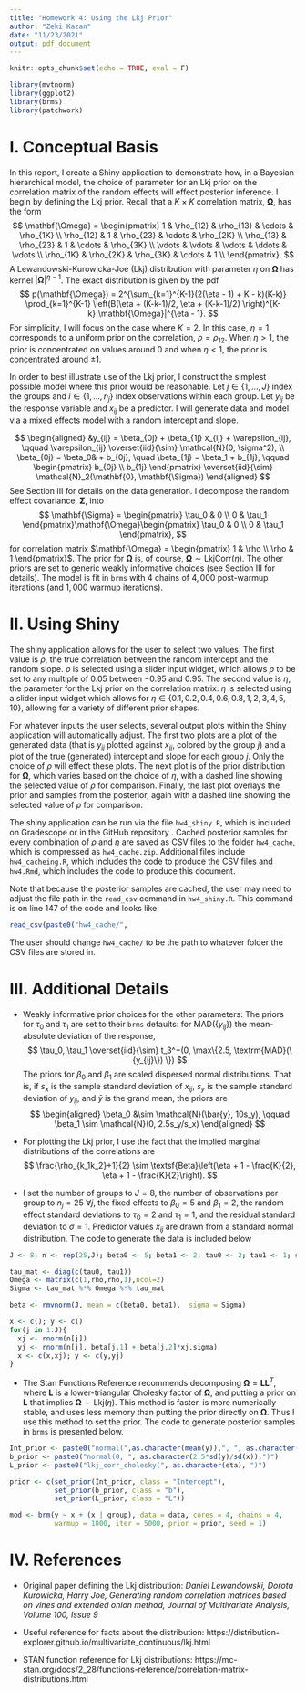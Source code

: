 ```yaml
---
title: "Homework 4: Using the Lkj Prior"
author: "Zeki Kazan"
date: "11/23/2021"
output: pdf_document
---
```


```r
knitr::opts_chunk$set(echo = TRUE, eval = F)

library(mvtnorm)
library(ggplot2)
library(brms)
library(patchwork)
```

# I. Conceptual Basis

In this report, I create a Shiny application to demonstrate how, in a Bayesian hierarchical model, the choice of parameter for an Lkj prior on the correlation matrix of the random effects will effect posterior inference. I begin by defining the Lkj prior. Recall that a $K \times K$ correlation matrix, $\mathbf{\Omega}$, has the form
$$
  \mathbf{\Omega} = \begin{pmatrix}
    1 & \rho_{12} & \rho_{13} & \cdots & \rho_{1K} \\
    \rho_{12} & 1 & \rho_{23} & \cdots & \rho_{2K} \\
    \rho_{13} & \rho_{23} & 1 & \cdots & \rho_{3K} \\
    \vdots & \vdots & \vdots & \ddots & \vdots \\
    \rho_{1K} & \rho_{2K} & \rho_{3K} & \cdots & 1 \\
  \end{pmatrix}.
$$
A Lewandowski-Kurowicka-Joe (Lkj) distribution with parameter $\eta$ on $\mathbf{\Omega}$ has kernel $|\mathbf{\Omega}|^{\eta - 1}$. The exact distribution is given by the pdf
$$
p(\mathbf{\Omega}) = 2^{\sum_{k=1}^{K-1}(2(\eta - 1) + K - k)(K-k)} \prod_{k=1}^{K-1} \left(B(\eta + (K-k-1)/2, \eta + (K-k-1)/2) \right)^{K-k}|\mathbf{\Omega}|^{\eta - 1}.
$$
For simplicity, I will focus on the case where $K = 2$. In this case, $\eta = 1$ corresponds to a uniform prior on the correlation, $\rho = \rho_{12}$. When $\eta > 1$, the prior is concentrated on values around 0 and when $\eta < 1$, the prior is concentrated around $\pm 1$.


In order to best illustrate use of the Lkj prior, I construct the simplest possible model where this prior would be reasonable. Let $j \in \{1, \ldots, J\}$ index the groups and $i \in \{1, \ldots, n_j\}$ index observations within each group. Let $y_{ij}$ be the response variable and $x_{ij}$ be a predictor. I will generate data and model via a mixed effects model with a random intercept and slope.

$$
\begin{aligned}
  &y_{ij} = \beta_{0j} + \beta_{1j} x_{ij} + \varepsilon_{ij}, \qquad \varepsilon_{ij} \overset{iid}{\sim} \mathcal{N}(0, \sigma^2), \\
  \beta_{0j} = \beta_0& + b_{0j}, \quad \beta_{1j} = \beta_1 + b_{1j}, \qquad
 \begin{pmatrix} b_{0j} \\ b_{1j} \end{pmatrix} \overset{iid}{\sim} \mathcal{N}_2(\mathbf{0}, \mathbf{\Sigma})
\end{aligned}
$$
See Section III for details on the data generation. I decompose the random effect covariance, $\mathbf{\Sigma}$, into
$$
\mathbf{\Sigma} = \begin{pmatrix} \tau_0 & 0 \\ 0 & \tau_1 \end{pmatrix}\mathbf{\Omega}\begin{pmatrix} \tau_0 & 0 \\ 0 & \tau_1 \end{pmatrix},
$$
for correlation matrix $\mathbf{\Omega} = \begin{pmatrix} 1 & \rho \\ \rho & 1 \end{pmatrix}$. The prior for $\mathbf{\Omega}$ is, of course, $\mathbf{\Omega} \sim \textsf{LkjCorr}(\eta)$. The other priors are set to generic weakly informative choices (see Section III for details). The model is fit in `brms` with 4 chains of $4{,}000$ post-warmup iterations (and $1{,}000$ warmup iterations).

# II. Using Shiny

The shiny application allows for the user to select two values. The first value is $\rho$, the true correlation between the random intercept and the random slope. $\rho$ is selected using a slider input widget, which allows $\rho$ to be set to any multiple of $0.05$ between $-0.95$ and $0.95$. The second value is $\eta$, the parameter for the Lkj prior on the correlation matrix. $\eta$ is selected using a slider input widget which allows for $\eta \in \{0.1, 0.2, 0.4, 0.6, 0.8, 1, 2, 3, 4,5, 10\}$, allowing for a variety of different prior shapes.

For whatever inputs the user selects, several output plots within the Shiny application will automatically adjust. The first two plots are a plot of the generated data (that is $y_{ij}$ plotted against $x_{ij}$, colored by the group $j$) and a plot of the true (generated) intercept and slope for each group $j$. Only the choice of $\rho$ will effect these plots. The next plot is of the prior distribution for $\mathbf{\Omega}$, which varies based on the choice of $\eta$, with a dashed line showing the selected value of $\rho$ for comparison. Finally, the last plot overlays the prior and samples from the posterior, again with a dashed line showing the selected value of $\rho$ for comparison.

The shiny application can be run via the file `hw4_shiny.R`, which is included on Gradescope or in the GitHub repository \url{https://github.com/zekicankazan/STA-610-hw4}. Cached posterior samples for every combination of $\rho$ and $\eta$ are saved as CSV files to the folder `hw4_cache`, which is compressed as `hw4_cache.zip`. Additional files include `hw4_cacheing.R`, which includes the code to produce the CSV files and `hw4.Rmd`, which includes the code to produce this document.

Note that because the posterior samples are cached, the user may need to adjust the file path in the `read_csv` command in `hw4_shiny.R`. This command is on line 147 of the code and looks like 
```r
read_csv(paste0("hw4_cache/",
```
The user should change `hw4_cache/` to be the path to whatever folder the CSV files are stored in.


# III. Additional Details

* Weakly informative prior choices for the other parameters: The priors for $\tau_0$ and $\tau_1$ are set to their `brms` defaults: for $\textrm{MAD}(\{y_{ij}\})$ the mean-absolute deviation of the response,
$$
\tau_0, \tau_1 \overset{iid}{\sim} t_3^+(0, \max\{2.5, \textrm{MAD}(\{y_{ij}\}) \})
$$
The priors for $\beta_0$ and $\beta_1$ are scaled dispersed normal distributions. That is, if $s_x$ is the sample standard deviation of $x_{ij}$, $s_y$ is the sample standard deviation of $y_{ij}$, and $\bar{y}$ is the grand mean, the priors are
$$
\begin{aligned}
  \beta_0 &\sim \mathcal{N}(\bar{y}, 10s_y), \qquad \beta_1 \sim \mathcal{N}(0, 2.5s_y/s_x)
\end{aligned}
$$

* For plotting the Lkj prior, I use the fact that the implied marginal distributions of the correlations are 
$$
\frac{\rho_{k_1k_2}+1}{2} \sim \textsf{Beta}\left(\eta + 1 - \frac{K}{2}, \eta + 1 - \frac{K}{2}\right).
$$

* I set the number of groups to $J = 8$, the number of observations per group to $n_j = 25 ~\forall j$, the fixed effects to $\beta_0 = 5$ and $\beta_1 = 2$, the random effect standard deviations to $\tau_0 = 2$ and $\tau_1 = 1$, and the residual standard deviation to $\sigma = 1$. Predictor values $x_{ij}$ are drawn from a standard normal distribution. The code to generate the data is included below

```r
J <- 8; n <- rep(25,J); beta0 <- 5; beta1 <- 2; tau0 <- 2; tau1 <- 1; sigma <- 1

tau_mat <- diag(c(tau0, tau1))
Omega <- matrix(c(1,rho,rho,1),ncol=2)
Sigma <- tau_mat %*% Omega %*% tau_mat

beta <- rmvnorm(J, mean = c(beta0, beta1),  sigma = Sigma)

x <- c(); y <- c()
for(j in 1:J){
  xj <- rnorm(n[j])
  yj <- rnorm(n[j], beta[j,1] + beta[j,2]*xj,sigma)
  x <- c(x,xj); y <- c(y,yj)
}
```

* The Stan Functions Reference recommends decomposing $\mathbf{\Omega} = \mathbf{LL}^T$, where $\mathbf{L}$ is a lower-triangular Cholesky factor of $\mathbf{\Omega}$, and putting a prior on $\mathbf{L}$ that implies $\mathbf{\Omega} \sim \textsf{Lkj}(\eta)$. This method is faster, is more numerically stable, and uses less memory than putting the prior directly on $\mathbf{\Omega}$. Thus I use this method to set the prior. The code to generate posterior samples in `brms` is presented below.

```r
Int_prior <- paste0("normal(",as.character(mean(y)),", ", as.character(10*sd(y)),")")
b_prior <- paste0("normal(0, ", as.character(2.5*sd(y)/sd(x)),")")
L_prior <- paste0("lkj_corr_cholesky(", as.character(eta), ")")

prior <- c(set_prior(Int_prior, class = "Intercept"),
           set_prior(b_prior, class = "b"),
           set_prior(L_prior, class = "L"))

mod <- brm(y ~ x + (x | group), data = data, cores = 4, chains = 4, 
           warmup = 1000, iter = 5000, prior = prior, seed = 1)
```


# IV. References

* Original paper defining the Lkj distribution: *Daniel Lewandowski, Dorota Kurowicka, Harry Joe,
Generating random correlation matrices based on vines and extended onion method,
Journal of Multivariate Analysis,
Volume 100, Issue 9*

* Useful reference for facts about the distribution: https://distribution-explorer.github.io/multivariate_continuous/lkj.html

* STAN function reference for Lkj distributions: https://mc-stan.org/docs/2_28/functions-reference/correlation-matrix-distributions.html


